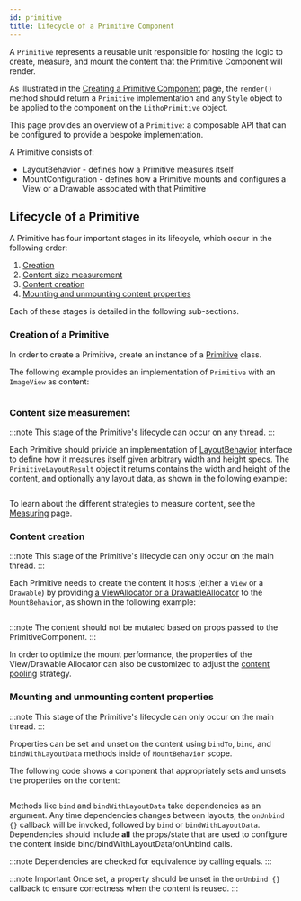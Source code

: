 ```yaml
---
id: primitive
title: Lifecycle of a Primitive Component
---
```


A `Primitive` represents a reusable unit responsible for hosting the logic to create, measure, and mount the content that the Primitive Component will render.

As illustrated in the [Creating a Primitive Component](primitive-component.mdx#creating-a-primitive-component) page, the `render()` method should return a `Primitive` implementation and any `Style` object to be applied to the component on the `LithoPrimitive` object.

This page provides an overview of a `Primitive`: a composable API that can be configured to provide a bespoke implementation.

A Primitive consists of:
 - LayoutBehavior - defines how a Primitive measures itself
 - MountConfiguration - defines how a Primitive mounts and configures a View or a Drawable associated with that Primitive

## Lifecycle of a Primitive

A Primitive has four important stages in its lifecycle, which occur in the following order:

1. [Creation](#creation-of-a-primitive)
1. [Content size measurement](#content-size-measurement)
1. [Content creation](#content-creation)
1. [Mounting and unmounting content properties](#mounting-and-unmounting-content-properties)

Each of these stages is detailed in the following sub-sections.

### Creation of a Primitive

In order to create a Primitive, create an instance of a [Primitive](https://github.com/facebook/litho/blob/75655943f348c0347d534e6931fb53b2f7f16195/litho-rendercore-primitives/src/main/java/com/facebook/rendercore/primitives/Primitive.kt#L36) class.

The following example provides an implementation of `Primitive` with an `ImageView` as content:

```kotlin file=sample/src/main/java/com/facebook/samples/litho/kotlin/primitives/SimpleImageViewPrimitiveComponent.kt start=start_image_primitive_component_example end=end_image_primitive_component_example
```

### Content size measurement

:::note
This stage of the Primitive's lifecycle can occur on any thread.
:::

Each Primitive should privide an implementation of [LayoutBehavior](https://github.com/facebook/litho/blob/75655943f348c0347d534e6931fb53b2f7f16195/litho-rendercore-primitives/src/main/java/com/facebook/rendercore/primitives/LayoutBehavior.kt#L30) interface to define how it measures itself given arbitrary width and height specs. The `PrimitiveLayoutResult` object it returns contains the width and height of the content, and optionally any layout data, as shown in the following example:

```kotlin file=sample/src/main/java/com/facebook/samples/litho/kotlin/primitives/SimpleImageViewPrimitiveComponent.kt start=start_image_primitive_layout_behavior_example end=end_image_primitive_layout_behavior_example
```

To learn about the different strategies to measure content, see the [Measuring](primitive-measuring.mdx) page.

### Content creation

:::note
This stage of the Primitive's lifecycle can only occur on the main thread.
:::

Each Primitive needs to create the content it hosts (either a `View` or a `Drawable`) by providing [a ViewAllocator or a DrawableAllocator](https://github.com/facebook/litho/blob/75655943f348c0347d534e6931fb53b2f7f16195/litho-rendercore-primitives/src/main/java/com/facebook/rendercore/primitives/ContentAllocator.kt#L34-L64) to the `MountBehavior`, as shown in the following example:

```kotlin file=litho-widget/src/main/java/com/facebook/litho/widget/ExperimentalImage.kt start=start_image_primitive_mount_behavior_example end=end_image_primitive_mount_behavior_example
```

:::note
The content should not be mutated based on props passed to the PrimitiveComponent.
:::

In order to optimize the mount performance, the properties of the View/Drawable Allocator can also be customized to adjust the [content pooling](primitive-preallocation.mdx) strategy.

### Mounting and unmounting content properties

:::note
This stage of the Primitive's lifecycle can only occur on the main thread.
:::

Properties can be set and unset on the content using `bindTo`, `bind`, and `bindWithLayoutData` methods inside of `MountBehavior` scope.

The following code shows a component that appropriately sets and unsets the properties on the content:

```kotlin file=litho-widget/src/main/java/com/facebook/litho/widget/ExperimentalImage.kt start=start_image_primitive_mount_behavior_example end=end_image_primitive_mount_behavior_example
```

Methods like `bind` and `bindWithLayoutData` take dependencies as an argument. Any time dependencies changes between layouts, the `onUnbind {}` callback will be invoked, followed by `bind` or `bindWithLayoutData`. Dependencies should include **all** the props/state that are used to configure the content inside bind/bindWithLayoutData/onUnbind calls.

:::note
Dependencies are checked for equivalence by calling equals.
:::

:::note Important
Once set, a property should be unset in the `onUnbind {}` callback to ensure correctness when the content is reused.
:::
